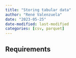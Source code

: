 ```yaml
---
title: "Storing tabular data"
author: "René Valenzuela"
date: "2023-05-25"
date-modified: last-modified
categories: [csv, parquet]
---
```


## Requirements

